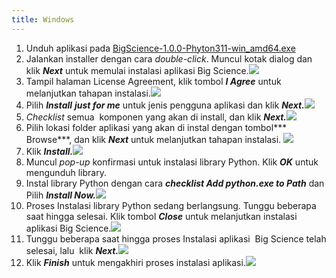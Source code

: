 ```yaml
---
title: Windows
---
```


1. Unduh aplikasi pada [BigScience-1.0.0-Phyton311-win\_amd64.exe](https://drive.google.com/file/d/10meq9JbZs48QQpP2xH3jWBMR_aO7IsBg/view?usp=drive_link)
2. Jalankan installer dengan cara *double-click*. Muncul kotak dialog dan klik ***Next*** untuk memulai instalasi aplikasi Big Science.![](</img/instalasi-windows/1.png>)
3. Tampil halaman License Agreement, klik tombol ***I Agree*** untuk melanjutkan tahapan instalasi.![](</img/instalasi-windows/2.png>)
4. Pilih ***Install*** ***just for me*** untuk jenis pengguna aplikasi dan klik ***Next.***![](</img/instalasi-windows/3.png>)
5. *Checklist* semua  komponen yang akan di install, dan klik ***Next.***![](</img/instalasi-windows/4.png>)
6. Pilih lokasi folder aplikasi yang akan di instal dengan tombol\*\*\* Browse\*\*\*, dan klik ***Next*** untuk melanjutkan tahapan instalasi. ![](</img/instalasi-windows/5.png>)
7. Klik ***Install.***![](</img/instalasi-windows/6.png>)
8. Muncul *pop-up* konfirmasi untuk instalasi library Python. Klik ***OK*** untuk mengunduh library.
9. Instal library Python dengan cara ***checklist Add python.exe to Path*** dan Pilih ***Install Now.***![](</img/instalasi-windows/10.png>)
10. Proses Instalasi library Python sedang berlangsung. Tunggu beberapa saat hingga selesai. Klik tombol ***Close*** untuk melanjutkan instalasi aplikasi Big Science.![](</img/instalasi-windows/11.png>)
11. Tunggu beberapa saat hingga proses Instalasi aplikasi  Big Science telah selesai, lalu  klik ***Next.***![](</img/instalasi-windows/8.png>)
12. Klik ***Finish*** untuk mengakhiri proses instalasi aplikasi.![](</img/instalasi-windows/9.png>)
